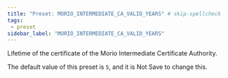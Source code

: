 ```yaml
---
title: "Preset: MORIO_INTERMEDIATE_CA_VALID_YEARS" # skip-spellcheck
tags:
 - preset
sidebar_label: "MORIO_INTERMEDIATE_CA_VALID_YEARS"
---
```


Lifetime of the certificate of the Morio Intermediate Certificate Authority.

<Note>

The default value of this preset is `5`, and it is <Label style="danger">Not Save</Label> to change this.

</Note>
